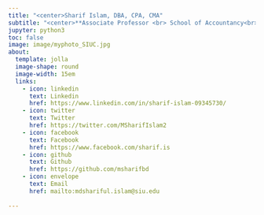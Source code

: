 ```yaml
---
title: "<center>Sharif Islam, DBA, CPA, CMA"
subtitle: "<center>**Associate Professor <br> School of Accountancy<br> Southern Illinois University Carbondale <br> Carbondale, IL**"
jupyter: python3
toc: false 
image: image/myphoto_SIUC.jpg
about:
  template: jolla
  image-shape: round
  image-width: 15em
  links: 
    - icon: linkedin
      text: Linkedin
      href: https://www.linkedin.com/in/sharif-islam-09345730/
    - icon: twitter
      text: Twitter
      href: https://twitter.com/MSharifIslam2
    - icon: facebook
      text: Facebook
      href: https://www.facebook.com/sharif.is
    - icon: github
      text: Github
      href: https://github.com/msharifbd
    - icon: envelope
      text: Email
      href: mailto:mdshariful.islam@siu.edu
    
---
```


